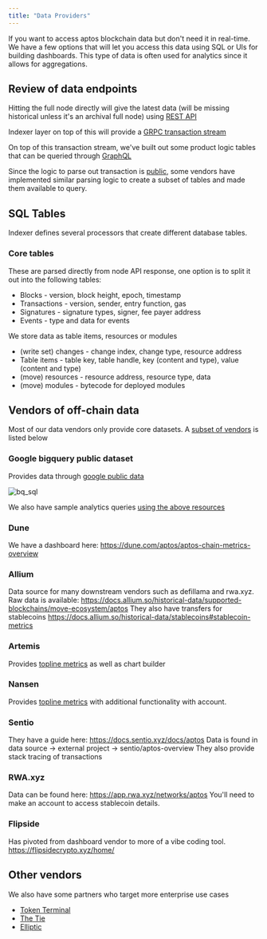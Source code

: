 ```yaml
---
title: "Data Providers"
---
```


If you want to access aptos blockchain data but don't need it in real-time.
We have a few options that will let you access this data using SQL or UIs for building dashboards.
This type of data is often used for analytics since it allows for aggregations.

## Review of data endpoints

Hitting the full node directly will give the latest data (will be missing historical unless it's an archival full node) using [REST API](/build/apis#aptos-fullnode)

Indexer layer on top of this will provide a [GRPC transaction stream](/build/indexer/txn-stream/aptos-hosted-txn-stream)

On top of this transaction stream, we've built out some product logic tables that can be queried through [GraphQL](/build/indexer/)

Since the logic to parse out transaction is [public](https://github.com/aptos-labs/aptos-indexer-processors-v2), some vendors have implemented similar parsing logic to create a subset of tables and made them available to query.

## SQL Tables

Indexer defines several processors that create different database tables.

### Core tables

These are parsed directly from node API response, one option is to split it out into the following tables:

- Blocks - version, block height, epoch, timestamp
- Transactions - version, sender, entry function, gas
- Signatures - signature types, signer, fee payer address
- Events - type and data for events

We store data as table items, resources or modules

- (write set) changes - change index, change type, resource address
- Table items - table key, table handle, key (content and type), value (content and type)
- (move) resources - resource address, resource type, data
- (move) modules - bytecode for deployed modules

## Vendors of off-chain data

Most of our data vendors only provide core datasets.
A [subset of vendors](https://aptosfoundation.org/currents/aptos-on-chain-data-capabilities-with-dune-nansen-and-other-providers) is listed below

### Google bigquery public dataset

Provides data through [google public data](https://console.cloud.google.com/marketplace/product/bigquery-public-data/crypto-aptos-mainnet-us)

![bq\_sql](~/images/screenshots/bq_sql.png)

We also have sample analytics queries [using the above resources](https://github.com/aptos-labs/explorer/tree/main/analytics)

### Dune

We have a dashboard here: https://dune.com/aptos/aptos-chain-metrics-overview

### Allium

Data source for many downstream vendors such as defillama and rwa.xyz. Raw data is available: https://docs.allium.so/historical-data/supported-blockchains/move-ecosystem/aptos
They also have transfers for stablecoins https://docs.allium.so/historical-data/stablecoins#stablecoin-metrics

### Artemis

Provides [topline metrics](https://app.artemis.xyz/asset/aptos) as well as chart builder

### Nansen

Provides [topline metrics](https://app.nansen.ai/macro/blockchains?chain=aptos) with additional functionality with account.

### Sentio

They have a guide here: https://docs.sentio.xyz/docs/aptos
Data is found in data source -> external project  -> sentio/aptos-overview
They also provide stack tracing of transactions

### RWA.xyz

Data can be found here: https://app.rwa.xyz/networks/aptos
You'll need to make an account to access stablecoin details.

### Flipside

Has pivoted from dashboard vendor to more of a vibe coding tool. https://flipsidecrypto.xyz/home/

## Other vendors

We also have some partners who target more enterprise use cases

- [Token Terminal](https://tokenterminal.com/resources/articles/aptos-data-partnership)
- [The Tie](https://www.thetie.io/insights/news/introducing-aptos-ecosystem-dashboard-and-on-chain-data/)
- [Elliptic](https://www.elliptic.co/media-center/elliptic-partners-with-aptos-foundation-as-a-data-integration-provider-to-offer-compliance-screening-and-risk-services-for-aptos-network)
